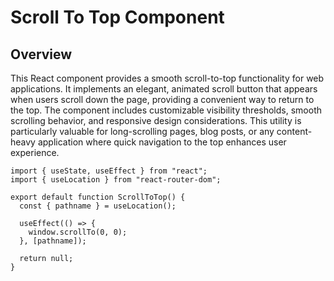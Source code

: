 # Scroll To Top Component

## Overview

This React component provides a smooth scroll-to-top functionality for web applications. It implements an elegant, animated scroll button that appears when users scroll down the page, providing a convenient way to return to the top. The component includes customizable visibility thresholds, smooth scrolling behavior, and responsive design considerations. This utility is particularly valuable for long-scrolling pages, blog posts, or any content-heavy application where quick navigation to the top enhances user experience.

```tsx
import { useState, useEffect } from "react";
import { useLocation } from "react-router-dom";

export default function ScrollToTop() {
  const { pathname } = useLocation();

  useEffect(() => {
    window.scrollTo(0, 0);
  }, [pathname]);

  return null;
}
```
